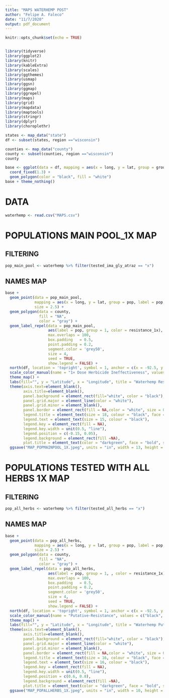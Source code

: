 ```yaml
---
title: "MAPS WATERHEMP POST"
author: "Felipe A. Faleco"
date: "11/7/2020"
output: pdf_document
---
```


```r

knitr::opts_chunk$set(echo = TRUE)


library(tidyverse)
library(ggplot2)
library(knitr)
library(kableExtra)
library(scales)
library(ggthemes)
library(usmap)
library(ggsn)
library(ggmap)
library(ggrepel)
library(maps)
library(grid)
library(mapdata)
library(maptools)
library(stringr)
library(dplyr)
library(choroplethr)

states <- map_data("state")
df <- subset(states, region =="wisconsin")

counties <- map_data("county")
county <- subset(counties, region =="wisconsin")
county 

base <- ggplot(data = df, mapping = aes(x = long, y = lat, group = group)) + 
  coord_fixed(1.3) + 
  geom_polygon(color = "black", fill = "white")
base + theme_nothing()


```



# DATA

```r

waterhemp <- read.csv("MAPS.csv")

```



# POPULATIONS MAIN POOL_1X MAP


## FILTERING

```r

pop_main_pool <- waterhemp %>% filter(tested_ima_gly_atraz == "x")

```



## NAMES MAP

```r

base + 
  geom_point(data = pop_main_pool, 
             mapping = aes(x = long, y = lat, group = pop, label = pop, color = resistance_1x), 
             size = 2.5) +
  geom_polygon(data = county, 
               fill = "NA", 
               color = "gray") +
  geom_label_repel(data = pop_main_pool, 
                   aes(label = pop, group = 1, color = resistance_1x),
                   max.overlaps = 100,
                   box.padding   = 0.5, 
                   point.padding = 0.2,
                   segment.color = 'grey50', 
                   size = 4,
                   seed = TRUE,
                   show.legend = FALSE) +  
  north(df, location = 'topright', symbol = 1, anchor = c(x = -92.5, y = 47)) +
  scale_color_manual(name = "1× Dose Herbicide Ineffectiveness", values = c("darkgreen", "blue", "black", "orange2","cyan4", "darkorchid3", "red", "firebrick" )) +
  theme_map() +
  labs(fill="", y = "Latitude", x = "Longitude", title = "Waterhemp Response to POST Herbicides") +
  theme(axis.text=element_blank(), 
        axis.title=element_blank(), 
        panel.background = element_rect(fill="white", color = "black"), 
        panel.grid.major = element_line(color = "white"), 
        panel.grid.minor = element_blank(),
        panel.border = element_rect(fill = NA,color = "white", size = 0.5, linetype = "solid"),
        legend.title = element_text(size = 18, colour = "black", face = "bold", hjust = 0),
        legend.text = element_text(size = 15, colour = "black"), 
        legend.key = element_rect(fill = NA),
        legend.key.width = unit(0.5, "line"),
        legend.position = c(-0.15, 0.05), 
        legend.background = element_rect(fill =NA), 
        plot.title = element_text(color = "darkgreen", face = "bold", size = 30, hjust = 0.5)) +
  ggsave("MAP_POPMAINPOOL_1X.jpeg", units = "in", width = 13, height = 10, dpi = 600)


```



# POPULATIONS TESTED WITH ALL HERBS 1X MAP


## FILTERING

```r

pop_all_herbs <- waterhemp %>% filter(tested_all_herbs == "x")

```



## NAMES MAP

```r

base + 
  geom_point(data = pop_all_herbs, 
             mapping = aes(x = long, y = lat, group = pop, label = pop, color = resistance_1x), 
             size = 2.5) +
  geom_polygon(data = county, 
               fill = "NA", 
               color = "gray") +
  geom_label_repel(data = pop_all_herbs, 
                   aes(label = pop, group = 1, , color = resistance_1x),
                   max.overlaps = 100,
                   box.padding   = 0.5, 
                   point.padding = 0.2,
                   segment.color = 'grey50', 
                   size = 4,
                   seed = TRUE,
                   show.legend = FALSE) +  
  north(df, location = 'topright', symbol = 1, anchor = c(x = -92.5, y = 47)) +
  scale_color_manual(name = "Putative-Resistance", values = c("black", "blue", "cyan4", "orange2","red", "darkorchid3")) +
  theme_map() +
  labs(fill="", y = "Latitude", x = "Longitude", title = "Waterhemp Putative-Resistance in WI - 1x POST") +
  theme(axis.text=element_blank(), 
        axis.title=element_blank(), 
        panel.background = element_rect(fill="white", color = "black"), 
        panel.grid.major = element_line(color = "white"), 
        panel.grid.minor = element_blank(),
        panel.border = element_rect(fill = NA,color = "white", size = 0.5, linetype = "solid"),
        legend.title = element_text(size = 16, colour = "black", face = "bold", hjust = 0),
        legend.text = element_text(size = 16, colour = "black"), 
        legend.key = element_rect(fill = NA),
        legend.key.width = unit(0.5, "line"),
        legend.position = c(0.6, 0.8), 
        legend.background = element_rect(fill =NA), 
        plot.title = element_text(color = "darkgreen", face = "bold", size = 22, hjust = 0.5)) +
  ggsave("MAP_POPALLHERBS_1X.jpeg", units = "in", width = 10, height = 10, dpi = 600)



```
